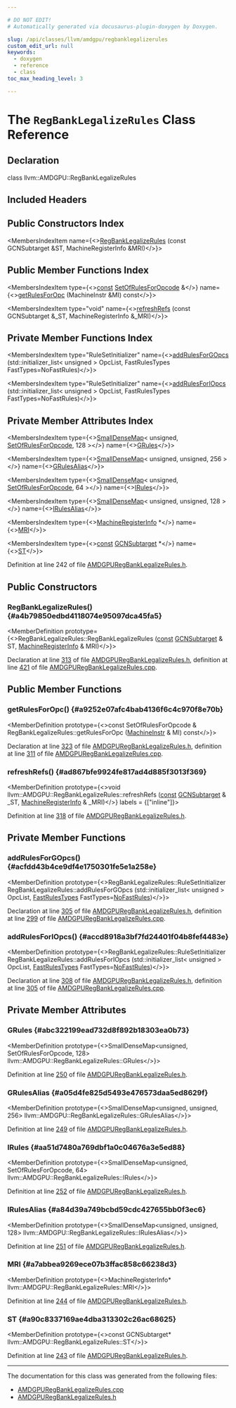 ```yaml
---

# DO NOT EDIT!
# Automatically generated via docusaurus-plugin-doxygen by Doxygen.

slug: /api/classes/llvm/amdgpu/regbanklegalizerules
custom_edit_url: null
keywords:
  - doxygen
  - reference
  - class
toc_max_heading_level: 3

---
```





# The `RegBankLegalizeRules` Class Reference

<DoxygenPage pluginConfig={pluginConfig}>



## Declaration

<CodeBlock>class llvm::AMDGPU::RegBankLegalizeRules</CodeBlock>

## Included Headers

<IncludesList>
<IncludesListItem
  filePath="Target/AMDGPU/AMDGPURegBankLegalizeRules.h"
  permalink="/docs/api/files/lib/lib/target/lib/target/amdgpu/amdgpuregbanklegalizerules-h"
  isLocal="true" />
</IncludesList>

## Public Constructors Index

<MembersIndex>

<MembersIndexItem
  name={<><a href="#a4b79850edbd4118074e95097dca45fa5">RegBankLegalizeRules</a> (const GCNSubtarget &amp;ST, MachineRegisterInfo &amp;MRI)</>}>
</MembersIndexItem>

</MembersIndex>

## Public Member Functions Index

<MembersIndex>

<MembersIndexItem
  type={<><a href="/docs/api/files/lib/lib/target/lib/target/aarch64/aarch64promoteconstant-cpp/#a90f8350fecae261c25be85d38b451bff">const</a> <a href="/docs/api/classes/llvm/amdgpu/setofrulesforopcode">SetOfRulesForOpcode</a> &amp;</>}
  name={<><a href="#a9252e07afc4bab4136f6c4c970f8e70b">getRulesForOpc</a> (MachineInstr &amp;MI) const</>}>
</MembersIndexItem>

<MembersIndexItem
  type="void"
  name={<><a href="#ad867bfe9924fe817ad4d885f3013f369">refreshRefs</a> (const GCNSubtarget &amp;&#95;ST, MachineRegisterInfo &amp;&#95;MRI)</>}>
</MembersIndexItem>

</MembersIndex>

## Private Member Functions Index

<MembersIndex>

<MembersIndexItem
  type="RuleSetInitializer"
  name={<><a href="#acfdd43b4ce9df4e1750301fe5e1a258e">addRulesForGOpcs</a> (std::initializer&#95;list&lt; unsigned &gt; OpcList, FastRulesTypes FastTypes=NoFastRules)</>}>
</MembersIndexItem>

<MembersIndexItem
  type="RuleSetInitializer"
  name={<><a href="#accd8918a3bf7fd24401f04b8fef4483e">addRulesForIOpcs</a> (std::initializer&#95;list&lt; unsigned &gt; OpcList, FastRulesTypes FastTypes=NoFastRules)</>}>
</MembersIndexItem>

</MembersIndex>

## Private Member Attributes Index

<MembersIndex>

<MembersIndexItem
  type={<><a href="/docs/api/classes/llvm/smalldensemap">SmallDenseMap</a>&lt; unsigned, <a href="/docs/api/classes/llvm/amdgpu/setofrulesforopcode">SetOfRulesForOpcode</a>, 128 &gt;</>}
  name={<><a href="#abc322199ead732d8f892b18303ea0b73">GRules</a></>}>
</MembersIndexItem>

<MembersIndexItem
  type={<><a href="/docs/api/classes/llvm/smalldensemap">SmallDenseMap</a>&lt; unsigned, unsigned, 256 &gt;</>}
  name={<><a href="#a05d4fe825d5493e476573daa5ed8629f">GRulesAlias</a></>}>
</MembersIndexItem>

<MembersIndexItem
  type={<><a href="/docs/api/classes/llvm/smalldensemap">SmallDenseMap</a>&lt; unsigned, <a href="/docs/api/classes/llvm/amdgpu/setofrulesforopcode">SetOfRulesForOpcode</a>, 64 &gt;</>}
  name={<><a href="#aa51d7480a769dbf1a0c04676a3e5ed88">IRules</a></>}>
</MembersIndexItem>

<MembersIndexItem
  type={<><a href="/docs/api/classes/llvm/smalldensemap">SmallDenseMap</a>&lt; unsigned, unsigned, 128 &gt;</>}
  name={<><a href="#a84d39a749bcbd59cdc427655bb0f3ec6">IRulesAlias</a></>}>
</MembersIndexItem>

<MembersIndexItem
  type={<><a href="/docs/api/classes/llvm/machineregisterinfo">MachineRegisterInfo</a> &#42;</>}
  name={<><a href="#a7abbea9269ece07b3ffac858c66238d3">MRI</a></>}>
</MembersIndexItem>

<MembersIndexItem
  type={<><a href="/docs/api/files/lib/lib/target/lib/target/aarch64/aarch64promoteconstant-cpp/#a90f8350fecae261c25be85d38b451bff">const</a> <a href="/docs/api/classes/llvm/gcnsubtarget">GCNSubtarget</a> &#42;</>}
  name={<><a href="#a90c8337169ae4dba313302c26ac68625">ST</a></>}>
</MembersIndexItem>

</MembersIndex>


Definition at line 242 of file <a href="/docs/api/files/lib/lib/target/lib/target/amdgpu/amdgpuregbanklegalizerules-h">AMDGPURegBankLegalizeRules.h</a>.

<SectionDefinition>

## Public Constructors

### RegBankLegalizeRules() {#a4b79850edbd4118074e95097dca45fa5}

<MemberDefinition
  prototype={<>RegBankLegalizeRules::RegBankLegalizeRules (<a href="/docs/api/files/lib/lib/target/lib/target/aarch64/aarch64promoteconstant-cpp/#a90f8350fecae261c25be85d38b451bff">const</a> <a href="/docs/api/classes/llvm/gcnsubtarget">GCNSubtarget</a> &amp; ST, <a href="/docs/api/classes/llvm/machineregisterinfo">MachineRegisterInfo</a> &amp; MRI)</>}>

Declaration at line <a href="/docs/api/files/lib/lib/target/lib/target/amdgpu/amdgpuregbanklegalizerules-h/#l00313">313</a> of file <a href="/docs/api/files/lib/lib/target/lib/target/amdgpu/amdgpuregbanklegalizerules-h">AMDGPURegBankLegalizeRules.h</a>, definition at line <a href="/docs/api/files/lib/lib/target/lib/target/amdgpu/amdgpuregbanklegalizerules-cpp/#l00421">421</a> of file <a href="/docs/api/files/lib/lib/target/lib/target/amdgpu/amdgpuregbanklegalizerules-cpp">AMDGPURegBankLegalizeRules.cpp</a>.
</MemberDefinition>

</SectionDefinition>

<SectionDefinition>

## Public Member Functions

### getRulesForOpc() {#a9252e07afc4bab4136f6c4c970f8e70b}

<MemberDefinition
  prototype={<>const SetOfRulesForOpcode &amp; RegBankLegalizeRules::getRulesForOpc (<a href="/docs/api/classes/llvm/machineinstr">MachineInstr</a> &amp; MI) const</>}>

Declaration at line <a href="/docs/api/files/lib/lib/target/lib/target/amdgpu/amdgpuregbanklegalizerules-h/#l00323">323</a> of file <a href="/docs/api/files/lib/lib/target/lib/target/amdgpu/amdgpuregbanklegalizerules-h">AMDGPURegBankLegalizeRules.h</a>, definition at line <a href="/docs/api/files/lib/lib/target/lib/target/amdgpu/amdgpuregbanklegalizerules-cpp/#l00311">311</a> of file <a href="/docs/api/files/lib/lib/target/lib/target/amdgpu/amdgpuregbanklegalizerules-cpp">AMDGPURegBankLegalizeRules.cpp</a>.
</MemberDefinition>

### refreshRefs() {#ad867bfe9924fe817ad4d885f3013f369}

<MemberDefinition
  prototype={<>void llvm::AMDGPU::RegBankLegalizeRules::refreshRefs (<a href="/docs/api/files/lib/lib/target/lib/target/aarch64/aarch64promoteconstant-cpp/#a90f8350fecae261c25be85d38b451bff">const</a> <a href="/docs/api/classes/llvm/gcnsubtarget">GCNSubtarget</a> &amp; _ST, <a href="/docs/api/classes/llvm/machineregisterinfo">MachineRegisterInfo</a> &amp; _MRI)</>}
  labels = {["inline"]}>

Definition at line <a href="/docs/api/files/lib/lib/target/lib/target/amdgpu/amdgpuregbanklegalizerules-h/#l00318">318</a> of file <a href="/docs/api/files/lib/lib/target/lib/target/amdgpu/amdgpuregbanklegalizerules-h">AMDGPURegBankLegalizeRules.h</a>.
</MemberDefinition>

</SectionDefinition>

<SectionDefinition>

## Private Member Functions

### addRulesForGOpcs() {#acfdd43b4ce9df4e1750301fe5e1a258e}

<MemberDefinition
  prototype={<>RegBankLegalizeRules::RuleSetInitializer RegBankLegalizeRules::addRulesForGOpcs (std::initializer&#95;list&lt; unsigned &gt; OpcList, <a href="/docs/api/namespaces/llvm/amdgpu/#ad91da66ed72fcfebb39312cb9dea2262">FastRulesTypes</a> FastTypes=<a href="/docs/api/namespaces/llvm/amdgpu/#ad91da66ed72fcfebb39312cb9dea2262a5f6d4bc34de12684ca978bf780f01db6">NoFastRules</a>)</>}>

Declaration at line <a href="/docs/api/files/lib/lib/target/lib/target/amdgpu/amdgpuregbanklegalizerules-h/#l00305">305</a> of file <a href="/docs/api/files/lib/lib/target/lib/target/amdgpu/amdgpuregbanklegalizerules-h">AMDGPURegBankLegalizeRules.h</a>, definition at line <a href="/docs/api/files/lib/lib/target/lib/target/amdgpu/amdgpuregbanklegalizerules-cpp/#l00299">299</a> of file <a href="/docs/api/files/lib/lib/target/lib/target/amdgpu/amdgpuregbanklegalizerules-cpp">AMDGPURegBankLegalizeRules.cpp</a>.
</MemberDefinition>

### addRulesForIOpcs() {#accd8918a3bf7fd24401f04b8fef4483e}

<MemberDefinition
  prototype={<>RegBankLegalizeRules::RuleSetInitializer RegBankLegalizeRules::addRulesForIOpcs (std::initializer&#95;list&lt; unsigned &gt; OpcList, <a href="/docs/api/namespaces/llvm/amdgpu/#ad91da66ed72fcfebb39312cb9dea2262">FastRulesTypes</a> FastTypes=<a href="/docs/api/namespaces/llvm/amdgpu/#ad91da66ed72fcfebb39312cb9dea2262a5f6d4bc34de12684ca978bf780f01db6">NoFastRules</a>)</>}>

Declaration at line <a href="/docs/api/files/lib/lib/target/lib/target/amdgpu/amdgpuregbanklegalizerules-h/#l00308">308</a> of file <a href="/docs/api/files/lib/lib/target/lib/target/amdgpu/amdgpuregbanklegalizerules-h">AMDGPURegBankLegalizeRules.h</a>, definition at line <a href="/docs/api/files/lib/lib/target/lib/target/amdgpu/amdgpuregbanklegalizerules-cpp/#l00305">305</a> of file <a href="/docs/api/files/lib/lib/target/lib/target/amdgpu/amdgpuregbanklegalizerules-cpp">AMDGPURegBankLegalizeRules.cpp</a>.
</MemberDefinition>

</SectionDefinition>

<SectionDefinition>

## Private Member Attributes

### GRules {#abc322199ead732d8f892b18303ea0b73}

<MemberDefinition
  prototype={<>SmallDenseMap&lt;unsigned, SetOfRulesForOpcode, 128&gt; llvm::AMDGPU::RegBankLegalizeRules::GRules</>}>

Definition at line <a href="/docs/api/files/lib/lib/target/lib/target/amdgpu/amdgpuregbanklegalizerules-h/#l00250">250</a> of file <a href="/docs/api/files/lib/lib/target/lib/target/amdgpu/amdgpuregbanklegalizerules-h">AMDGPURegBankLegalizeRules.h</a>.
</MemberDefinition>

### GRulesAlias {#a05d4fe825d5493e476573daa5ed8629f}

<MemberDefinition
  prototype={<>SmallDenseMap&lt;unsigned, unsigned, 256&gt; llvm::AMDGPU::RegBankLegalizeRules::GRulesAlias</>}>

Definition at line <a href="/docs/api/files/lib/lib/target/lib/target/amdgpu/amdgpuregbanklegalizerules-h/#l00249">249</a> of file <a href="/docs/api/files/lib/lib/target/lib/target/amdgpu/amdgpuregbanklegalizerules-h">AMDGPURegBankLegalizeRules.h</a>.
</MemberDefinition>

### IRules {#aa51d7480a769dbf1a0c04676a3e5ed88}

<MemberDefinition
  prototype={<>SmallDenseMap&lt;unsigned, SetOfRulesForOpcode, 64&gt; llvm::AMDGPU::RegBankLegalizeRules::IRules</>}>

Definition at line <a href="/docs/api/files/lib/lib/target/lib/target/amdgpu/amdgpuregbanklegalizerules-h/#l00252">252</a> of file <a href="/docs/api/files/lib/lib/target/lib/target/amdgpu/amdgpuregbanklegalizerules-h">AMDGPURegBankLegalizeRules.h</a>.
</MemberDefinition>

### IRulesAlias {#a84d39a749bcbd59cdc427655bb0f3ec6}

<MemberDefinition
  prototype={<>SmallDenseMap&lt;unsigned, unsigned, 128&gt; llvm::AMDGPU::RegBankLegalizeRules::IRulesAlias</>}>

Definition at line <a href="/docs/api/files/lib/lib/target/lib/target/amdgpu/amdgpuregbanklegalizerules-h/#l00251">251</a> of file <a href="/docs/api/files/lib/lib/target/lib/target/amdgpu/amdgpuregbanklegalizerules-h">AMDGPURegBankLegalizeRules.h</a>.
</MemberDefinition>

### MRI {#a7abbea9269ece07b3ffac858c66238d3}

<MemberDefinition
  prototype={<>MachineRegisterInfo&#42; llvm::AMDGPU::RegBankLegalizeRules::MRI</>}>

Definition at line <a href="/docs/api/files/lib/lib/target/lib/target/amdgpu/amdgpuregbanklegalizerules-h/#l00244">244</a> of file <a href="/docs/api/files/lib/lib/target/lib/target/amdgpu/amdgpuregbanklegalizerules-h">AMDGPURegBankLegalizeRules.h</a>.
</MemberDefinition>

### ST {#a90c8337169ae4dba313302c26ac68625}

<MemberDefinition
  prototype={<>const GCNSubtarget&#42; llvm::AMDGPU::RegBankLegalizeRules::ST</>}>

Definition at line <a href="/docs/api/files/lib/lib/target/lib/target/amdgpu/amdgpuregbanklegalizerules-h/#l00243">243</a> of file <a href="/docs/api/files/lib/lib/target/lib/target/amdgpu/amdgpuregbanklegalizerules-h">AMDGPURegBankLegalizeRules.h</a>.
</MemberDefinition>

</SectionDefinition>

<hr/>

The documentation for this class was generated from the following files:

<ul>
<li><a href="/docs/api/files/lib/lib/target/lib/target/amdgpu/amdgpuregbanklegalizerules-cpp">AMDGPURegBankLegalizeRules.cpp</a></li>
<li><a href="/docs/api/files/lib/lib/target/lib/target/amdgpu/amdgpuregbanklegalizerules-h">AMDGPURegBankLegalizeRules.h</a></li>
</ul>

</DoxygenPage>
